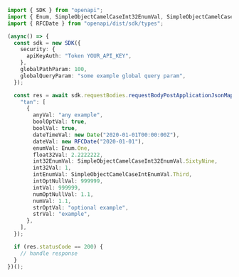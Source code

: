 ```typescript showLineNumbers copy filename="Request Body Post Application Json Map Of Array Camel Case usage example"
import { SDK } from "openapi";
import { Enum, SimpleObjectCamelCaseInt32EnumVal, SimpleObjectCamelCaseIntEnumVal } from "openapi/dist/sdk/models/shared";
import { RFCDate } from "openapi/dist/sdk/types";

(async() => {
  const sdk = new SDK({
    security: {
      apiKeyAuth: "Token YOUR_API_KEY",
    },
    globalPathParam: 100,
    globalQueryParam: "some example global query param",
  });

  const res = await sdk.requestBodies.requestBodyPostApplicationJsonMapOfArrayCamelCase({
    "tan": [
      {
        anyVal: "any example",
        boolOptVal: true,
        boolVal: true,
        dateTimeVal: new Date("2020-01-01T00:00:00Z"),
        dateVal: new RFCDate("2020-01-01"),
        enumVal: Enum.One,
        float32Val: 2.2222222,
        int32EnumVal: SimpleObjectCamelCaseInt32EnumVal.SixtyNine,
        int32Val: 1,
        intEnumVal: SimpleObjectCamelCaseIntEnumVal.Third,
        intOptNullVal: 999999,
        intVal: 999999,
        numOptNullVal: 1.1,
        numVal: 1.1,
        strOptVal: "optional example",
        strVal: "example",
      },
    ],
  });

  if (res.statusCode == 200) {
    // handle response
  }
})();
```
